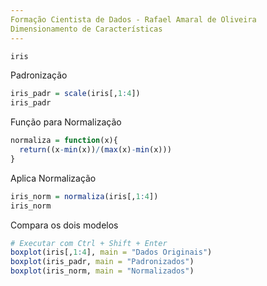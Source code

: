```yaml
---
Formação Cientista de Dados - Rafael Amaral de Oliveira
Dimensionamento de Características
---
```

```r
iris
```
Padronização
```r
iris_padr = scale(iris[,1:4])
iris_padr
```
Função para Normalização
```r
normaliza = function(x){
  return((x-min(x))/(max(x)-min(x)))
}
```
Aplica Normalização
```r
iris_norm = normaliza(iris[,1:4])
iris_norm
```
Compara os dois modelos
```r
# Executar com Ctrl + Shift + Enter
boxplot(iris[,1:4], main = "Dados Originais")
boxplot(iris_padr, main = "Padronizados")
boxplot(iris_norm, main = "Normalizados")
```


